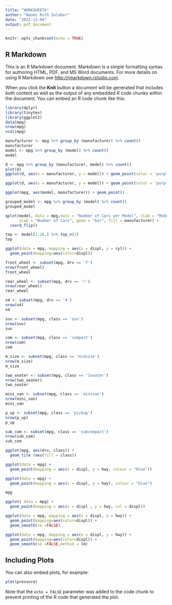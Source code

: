 ---
title: "WORKSHEET6"
author: "Naomi Ruth Salaber"
date: "2022-12-04"
output: pdf_document
---

```{r setup, include=FALSE}
knitr::opts_chunk$set(echo = TRUE)
```

## R Markdown

This is an R Markdown document. Markdown is a simple formatting syntax for authoring HTML, PDF, and MS Word documents. For more details on using R Markdown see <http://rmarkdown.rstudio.com>.

When you click the **Knit** button a document will be generated that includes both content as well as the output of any embedded R code chunks within the document. You can embed an R code chunk like this:

```{r m}
library(dplyr)
library(tinytex)
library(ggplot2)
data(mpg)
nrow(mpg)
ncol(mpg)

```
```{r w2}
manufacturer <- mpg %>% group_by (manufacturer) %>% count()
manufacturer
model <- mpg %>% group_by (model) %>% count()
model
```
```{r w2b}
d <- mpg %>% group_by (manufacturer, model) %>% count()
plot(d)
ggplot(d, aes(x = manufacturer, y = model)) + geom_point(color = 'purple')

```
```{r w3}
ggplot(d, aes(x = manufacturer, y = model)) + geom_point(color = 'purple')
```
```{r w3a}
ggplot(mpg, aes(model, manufacturer)) + geom_point()
```
```{r w4}
grouped_model <- mpg %>% group_by (model) %>% count()
grouped_model
```
```{r w4A}
qplot(model, data = mpg,main = "Number of Cars per Model", xlab = "Model",
      ylab = "Number of Cars", geom = "bar", fill = manufacturer) +
  coord_flip()
```
```{r w4B}
top <- model[1:20,] %>% top_n(2)
top
```
```{r w5}
ggplot(data = mpg, mapping = aes(x = displ, y = cyl)) +
  geom_point(mapping=aes(color=displ))
```
```{r w6}
front_wheel <- subset(mpg, drv == 'f')
nrow(front_wheel)
front_wheel

rear_wheel <- subset(mpg, drv == 'r')
nrow(rear_wheel)
rear_wheel

n4 <- subset(mpg, drv == '4')
nrow(n4)
n4

suv <- subset(mpg, class == 'suv')
nrow(suv)
suv

com <- subset(mpg, class == 'compact')
nrow(com)
com

m_size <- subset(mpg, class == 'midsize')
nrow(m_size)
m_size

two_seater <- subset(mpg, class == '2seater')
nrow(two_seater)
two_seater

mini_van <- subset(mpg, class == 'minivan')
nrow(mini_van)
mini_van

p_up <- subset(mpg, class == 'pickup')
nrow(p_up)
p_up

sub_com <- subset(mpg, class == 'subcompact')
nrow(sub_com)
sub_com
```
```{r w6A}
ggplot(mpg, aes(drv, class)) +
  geom_tile (aes(fill = class))
```
```{r w71}
ggplot(data = mpg) +
  geom_point(mapping = aes(x = displ, y = hwy, colour = "blue"))
```
```{r w72}
ggplot(data = mpg) +
  geom_point(mapping = aes(x = displ, y = hwy), colour = "blue")
```
```{r w8}
mpg
```
```{r w8c}
ggplot( data = mpg) +
  geom_point(mapping = aes(x = displ , y = hwy, col = displ)) 
```
```{r w9}
ggplot(data = mpg, mapping = aes(x = displ, y = hwy)) +
  geom_point(mapping=aes(color=displ)) +
  geom_smooth(se =FALSE)
```
```{r w10}
ggplot(data = mpg, mapping = aes(x = displ, y = hwy)) +
  geom_point(mapping=aes(color=displ)) +
  geom_smooth(se =FALSE,method = lm)
```

## Including Plots

You can also embed plots, for example:

```{r pressure, echo=FALSE}
plot(pressure)
```

Note that the `echo = FALSE` parameter was added to the code chunk to prevent printing of the R code that generated the plot.
